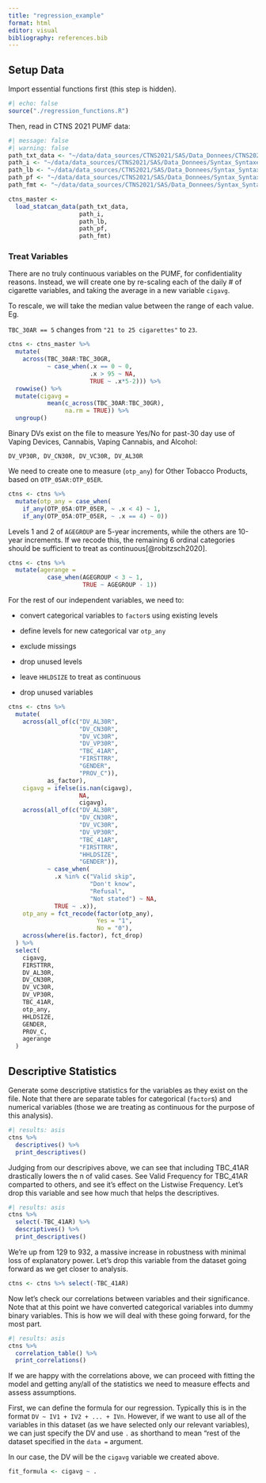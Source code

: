 ```yaml
---
title: "regression_example"
format: html
editor: visual
bibliography: references.bib
---
```


## Setup Data

Import essential functions first (this step is hidden).

```r
#| echo: false
source("./regression_functions.R")
```

Then, read in CTNS 2021 PUMF data:

```r
#| message: false
#| warning: false
path_txt_data <- "~/data/data_sources/CTNS2021/SAS/Data_Donnees/CTNS2021ECTN_P.txt"
path_i <- "~/data/data_sources/CTNS2021/SAS/Data_Donnees/Syntax_Syntaxe/SAS/CTNS2021ECTN_P_i.SAS"
path_lb <- "~/data/data_sources/CTNS2021/SAS/Data_Donnees/Syntax_Syntaxe/SAS/CTNS2021ECTN_P_lbe.SAS"
path_pf <- "~/data/data_sources/CTNS2021/SAS/Data_Donnees/Syntax_Syntaxe/SAS/CTNS2021ECTN_P_pfe.SAS"
path_fmt <- "~/data/data_sources/CTNS2021/SAS/Data_Donnees/Syntax_Syntaxe/SAS/CTNS2021ECTN_P_fmt.SAS"

ctns_master <- 
  load_statcan_data(path_txt_data,
                    path_i,
                    path_lb,
                    path_pf,
                    path_fmt)
```

### Treat Variables

There are no truly continuous variables on the PUMF, for confidentiality reasons. Instead, we will create one by re-scaling each of the daily \# of cigarette variables, and taking the average in a new variable `cigavg`.

To rescale, we will take the median value between the range of each value. Eg.

`TBC_30AR == 5` changes from `"21 to 25 cigarettes"` to `23`.

```r
ctns <- ctns_master %>% 
  mutate(
    across(TBC_30AR:TBC_30GR, 
           ~ case_when(.x == 0 ~ 0,
                       .x > 95 ~ NA,
                       TRUE ~ .x*5-2))) %>%
  rowwise() %>% 
  mutate(cigavg = 
           mean(c_across(TBC_30AR:TBC_30GR),
                na.rm = TRUE)) %>%
  ungroup()
```

Binary DVs exist on the file to measure Yes/No for past-30 day use of Vaping Devices, Cannabis, Vaping Cannabis, and Alcohol:

`DV_VP30R, DV_CN30R, DV_VC30R, DV_AL30R`

We need to create one to measure (`otp_any`) for Other Tobacco Products, based on `OTP_05AR:OTP_05ER`.

```r
ctns <- ctns %>% 
  mutate(otp_any = case_when(
    if_any(OTP_05A:OTP_05ER, ~ .x < 4) ~ 1,
    if_any(OTP_05A:OTP_05ER, ~ .x == 4) ~ 0))
```

Levels 1 and 2 of `AGEGROUP` are 5-year increments, while the others are 10-year increments. If we recode this, the remaining 6 ordinal categories should be sufficient to treat as continuous[@robitzsch2020].

```r
ctns <- ctns %>% 
  mutate(agerange = 
           case_when(AGEGROUP < 3 ~ 1,
                     TRUE ~ AGEGROUP - 1))
```

For the rest of our independent variables, we need to:

-   convert categorical variables to `factor`s using existing levels

-   define levels for new categorical var `otp_any`

-   exclude missings

-   drop unused levels

-   leave `HHLDSIZE` to treat as continuous

-   drop unused variables

```r
ctns <- ctns %>% 
  mutate(
    across(all_of(c("DV_AL30R",
                    "DV_CN30R",
                    "DV_VC30R",
                    "DV_VP30R",
                    "TBC_41AR",
                    "FIRSTTRR",
                    "GENDER",
                    "PROV_C")),
           as_factor),
    cigavg = ifelse(is.nan(cigavg), 
                    NA, 
                    cigavg),
    across(all_of(c("DV_AL30R",
                    "DV_CN30R",
                    "DV_VC30R",
                    "DV_VP30R",
                    "TBC_41AR",
                    "FIRSTTRR",
                    "HHLDSIZE",
                    "GENDER")),
           ~ case_when(
             .x %in% c("Valid skip",
                       "Don't know",
                       "Refusal",
                       "Not stated") ~ NA,
             TRUE ~ .x)),
    otp_any = fct_recode(factor(otp_any),
                         Yes = "1",
                         No = "0"),
    across(where(is.factor), fct_drop)
  ) %>%
  select(
    cigavg,
    FIRSTTRR,
    DV_AL30R,
    DV_CN30R,
    DV_VC30R,
    DV_VP30R,
    TBC_41AR,
    otp_any,
    HHLDSIZE,
    GENDER,
    PROV_C,
    agerange
  )
```

## Descriptive Statistics

Generate some descriptive statistics for the variables as they exist on the file. Note that there are separate tables for categorical (`factor`s) and numerical variables (those we are treating as continuous for the purpose of this analysis).

```r
#| results: asis
ctns %>% 
  descriptives() %>% 
  print_descriptives()
```

Judging from our descripives above, we can see that including TBC_41AR drastically lowers the n of valid cases. See Valid Frequency for TBC_41AR comparted to others, and see it's effect on the Listwise Frequency. Let's drop this variable and see how much that helps the descriptives.\

```r
#| results: asis
ctns %>% 
  select(-TBC_41AR) %>% 
  descriptives() %>% 
  print_descriptives()
```

We're up from 129 to 932, a massive increase in robustness with minimal loss of explanatory power. Let's drop this variable from the dataset going forward as we get closer to analysis.

```r
ctns <- ctns %>% select(-TBC_41AR)
```

Now let's check our correlations between variables and their significance. Note that at this point we have converted categorical variables into dummy binary variables. This is how we will deal with these going forward, for the most part.

```r
#| results: asis
ctns %>% 
  correlation_table() %>% 
  print_correlations()
```

If we are happy with the correlations above, we can proceed with fitting the model and getting any/all of the statistics we need to measure effects and assess assumptions.

First, we can define the formula for our regression. Typically this is in the format `DV ~ IV1 + IV2 + ... + IVn`. However, if we want to use all of the variables in this dataset (as we have selected only our relevant variables), we can just specify the DV and use `.` as shorthand to mean "rest of the dataset specified in the `data =` argument.

In our case, the DV will be the `cigavg` variable we created above.

```r
fit_formula <- cigavg ~ .
```
